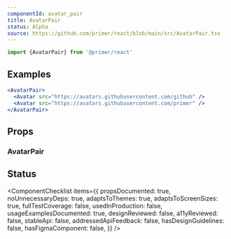 ```yaml
---
componentId: avatar_pair
title: AvatarPair
status: Alpha
source: https://github.com/primer/react/blob/main/src/AvatarPair.tsx
---
```


```js
import {AvatarPair} from '@primer/react'
```

## Examples

```jsx live
<AvatarPair>
  <Avatar src="https://avatars.githubusercontent.com/github" />
  <Avatar src="https://avatars.githubusercontent.com/primer" />
</AvatarPair>
```

## Props

### AvatarPair

<PropsTable>
  <PropsTableRow name="children" type="Avatar[]" />
  <PropsTableSxRow />
</PropsTable>

## Status

<ComponentChecklist
  items={{
    propsDocumented: true,
    noUnnecessaryDeps: true,
    adaptsToThemes: true,
    adaptsToScreenSizes: true,
    fullTestCoverage: false,
    usedInProduction: false,
    usageExamplesDocumented: true,
    designReviewed: false,
    a11yReviewed: false,
    stableApi: false,
    addressedApiFeedback: false,
    hasDesignGuidelines: false,
    hasFigmaComponent: false,
  }}
/>
